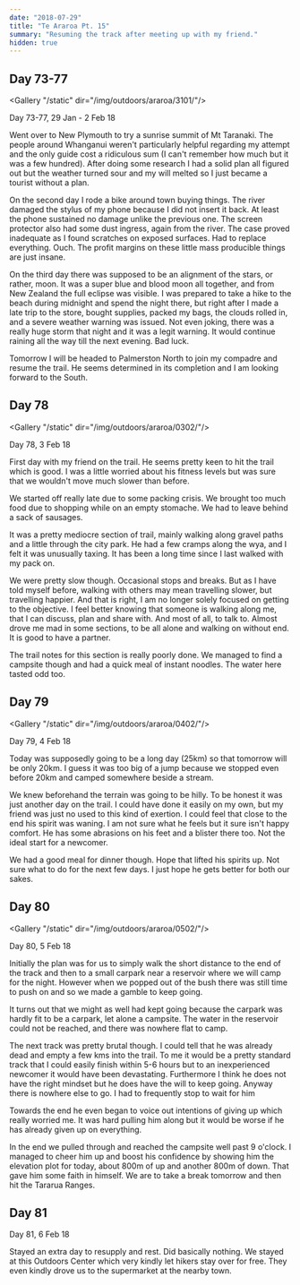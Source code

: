 ```yaml
---
date: "2018-07-29"
title: "Te Araroa Pt. 15"
summary: "Resuming the track after meeting up with my friend."
hidden: true
---
```


## Day 73-77

<Gallery "/static" dir="/img/outdoors/araroa/3101/"/>

Day 73-77, 29 Jan - 2 Feb 18

Went over to New Plymouth to try a sunrise summit of Mt Taranaki.
The people around Whanganui weren't particularly helpful regarding my attempt and the only guide cost a ridiculous sum (I can't remember how much but it was a few hundred).
After doing some research I had a solid plan all figured out but the weather turned sour and my will melted so I just became a tourist without a plan.

On the second day I rode a bike around town buying things.
The river damaged the stylus of my phone because I did not insert it back.
At least the phone sustained no damage unlike the previous one.
The screen protector also had some dust ingress, again from the river.
The case proved inadequate as I found scratches on exposed surfaces.
Had to replace everything. Ouch.
The profit margins on these little mass producible things are just insane.

On the third day there was supposed to be an alignment of the stars, or rather, moon.
It was a super blue and blood moon all together, and from New Zealand the full eclipse was visible.
I was prepared to take a hike to the beach during midnight and spend the night there, but right after I made a late trip to the store, bought supplies, packed my bags, the clouds rolled in, and a severe weather warning was issued.
Not even joking, there was a really huge storm that night and it was a legit warning.
It would continue raining all the way till the next evening.
Bad luck.

Tomorrow I will be headed to Palmerston North to join my compadre and resume the trail.
He seems determined in its completion and I am looking forward to the South.

## Day 78

<Gallery "/static" dir="/img/outdoors/araroa/0302/"/>

Day 78, 3 Feb 18

First day with my friend on the trail.
He seems pretty keen to hit the trail which is good.
I was a little worried about his fitness levels but was sure that we wouldn't move much slower than before.

We started off really late due to some packing crisis.
We brought too much food due to shopping while on an empty stomache.
We had to leave behind a sack of sausages.

It was a pretty mediocre section of trail, mainly walking along gravel paths and a little through the city park.
He had a few cramps along the wya, and I felt it was unusually taxing.
It has been a long time since I last walked with my pack on.

We were pretty slow though.
Occasional stops and breaks.
But as I have told myself before, walking with others may mean travelling slower, but travelling happier.
And that is right, I am no longer solely focused on getting to the objective.
I feel better knowing that someone is walking along me, that I can discuss, plan and share with.
And most of all, to talk to.
Almost drove me mad in some sections, to be all alone and walking on without end.
It is good to have a partner.

The trail notes for this section is really poorly done.
We managed to find a campsite though and had a quick meal of instant noodles.
The water here tasted odd too.

## Day 79

<Gallery "/static" dir="/img/outdoors/araroa/0402/"/>

Day 79, 4 Feb 18

Today was supposedly going to be a long day (25km) so that tomorrow will be only 20km.
I guess it was too big of a jump because we stopped even before 20km and camped somewhere beside a stream.

We knew beforehand the terrain was going to be hilly.
To be honest it was just another day on the trail.
I could have done it easily on my own, but my friend was just no used to this kind of exertion.
I could feel that close to the end his spirit was waning.
I am not sure what he feels but it sure isn't happy comfort.
He has some abrasions on his feet and a blister there too.
Not the ideal start for a newcomer.

We had a good meal for dinner though.
Hope that lifted his spirits up.
Not sure what to do for the next few days.
I just hope he gets better for both our sakes.

## Day 80

<Gallery "/static" dir="/img/outdoors/araroa/0502/"/>

Day 80, 5 Feb 18

Initially the plan was for us to simply walk the short distance to the end of the track and then to a small carpark near a reservoir where we will camp for the night.
However when we popped out of the bush there was still time to push on and so we made a gamble to keep going.

It turns out that we might as well had kept going because the carpark was hardly fit to be a carpark, let alone a campsite.
The water in the reservoir could not be reached, and there was nowhere flat to camp.

The next track was pretty brutal though.
I could tell that he was already dead and empty a few kms into the trail.
To me it would be a pretty standard track that I could easily finish within 5-6 hours but to an inexperienced newcomer it would have been devastating.
Furthermore I think he does not have the right mindset but he does have the will to keep going.
Anyway there is nowhere else to go.
I had to frequently stop to wait for him

Towards the end he even began to voice out intentions of giving up which really worried me.
It was hard pulling him along but it would be worse if he has already given up on everything.

In the end we pulled through and reached the campsite well past 9 o'clock.
I managed to cheer him up and boost his confidence by showing him the elevation plot for today, about 800m of up and another 800m of down.
That gave him some faith in himself.
We are to take a break tomorrow and then hit the Tararua Ranges.

## Day 81

Day 81, 6 Feb 18

Stayed an extra day to resupply and rest. Did basically nothing.
We stayed at this Outdoors Center which very kindly let hikers stay over for free.
They even kindly drove us to the supermarket at the nearby town.
